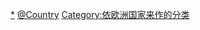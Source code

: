 {{Categories by country|nocat}}

[[Category:各國軍事|*]]
[[Category:欧洲军事|@Country]]
[[Category:依欧洲国家来作的分类|Category:依欧洲国家来作的分类]]
